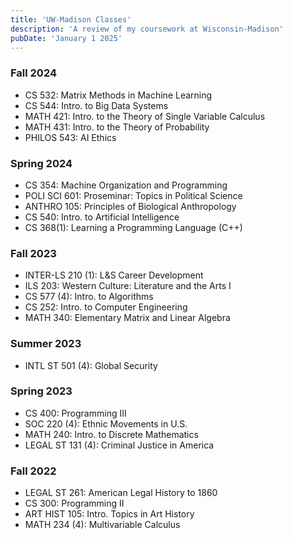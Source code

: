 ```yaml
---
title: 'UW-Madison Classes'
description: 'A review of my coursework at Wisconsin-Madison'
pubDate: 'January 1 2025'
---
```


### Fall 2024
- CS 532: Matrix Methods in Machine Learning
- CS 544: Intro. to Big Data Systems
- MATH 421: Intro. to the Theory of Single Variable Calculus
- MATH 431: Intro. to the Theory of Probability
- PHILOS 543: AI Ethics

### Spring 2024
- CS 354: Machine Organization and Programming
- POLI SCI 601: Proseminar: Topics in Political Science
- ANTHRO 105: Principles of Biological Anthropology
- CS 540: Intro. to Artificial Intelligence
- CS 368(1): Learning a Programming Language (C++)

### Fall 2023
- INTER-LS 210 (1): L&S Career Development
- ILS 203: Western Culture: Literature and the Arts I
- CS 577 (4): Intro. to Algorithms
- CS 252: Intro. to Computer Engineering
- MATH 340: Elementary Matrix and Linear Algebra

### Summer 2023
- INTL ST 501 (4): Global Security

### Spring 2023
- CS 400: Programming III
- SOC 220 (4): Ethnic Movements in U.S.
- MATH 240: Intro. to Discrete Mathematics
- LEGAL ST 131 (4): Criminal Justice in America 

### Fall 2022
- LEGAL ST 261: American Legal History to 1860
- CS 300: Programming II
- ART HIST 105: Intro. Topics in Art History
- MATH 234 (4): Multivariable Calculus